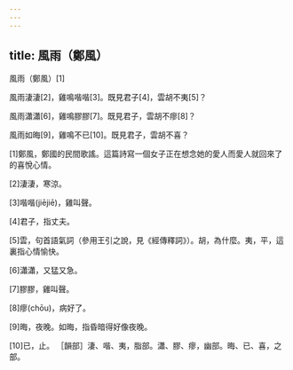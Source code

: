 ```yaml
---
---
---
```

title: 風雨（鄭風）
---




風雨（鄭風）[1]

風雨淒淒[2]，雞鳴喈喈[3]。既見君子[4]，雲胡不夷[5]？

風雨瀟瀟[6]，雞鳴膠膠[7]。既見君子，雲胡不瘳[8]？

風雨如晦[9]，雞鳴不已[10]。既見君子，雲胡不喜？

[1]鄭風，鄭國的民間歌謠。這篇詩寫一個女子正在想念她的愛人而愛人就回來了的喜悅心情。

[2]淒淒，寒涼。

[3]喈喈(jiējiē)，雞叫聲。

[4]君子，指丈夫。

[5]雲，句首語氣詞（參用王引之說，見《經傳釋詞》）。胡，為什麼。夷，平，這裏指心情愉快。

[6]瀟瀟，又猛又急。

[7]膠膠，雞叫聲。

[8]瘳(chōu)，病好了。

[9]晦，夜晚。如晦，指昏暗得好像夜晚。

[10]已，止。 ［韻部］淒、喈、夷，脂部。瀟、膠、瘳，幽部。晦、已、喜，之部。